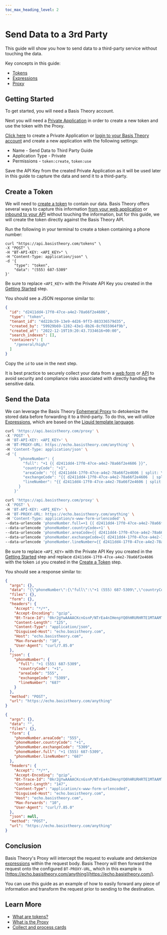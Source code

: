 ```yaml
---
toc_max_heading_level: 2
---
```



# Send Data to a 3rd Party

This guide will show you how to send data to a third-party service without touching the data.

Key concepts in this guide:

- [Tokens](/docs/concepts/what-are-tokens)
- [Expressions](/docs/expressions)
- [Proxy](/docs/concepts/what-is-the-proxy)

## Getting Started

To get started, you will need a Basis Theory account.

<AuthButtons />

Next you will need a [Private Application](/docs/api/applications#application-types) in order to create a new token and use the token with the Proxy.

[Click here](https://portal.basistheory.com/applications/create?permissions=token%3Acreate&permissions=token%3Ause&type=private&name=Send%20Data%20to%20Third%20Party%20Guide) to create a Private Application or [login to your Basis Theory account](https://portal.basistheory.com/applications) and create a new application with the following settings:

- Name - Send Data to Third Party Guide
- Application Type - Private
- Permissions - `token:create`, `token:use`

<Alert>Save the API Key from the created Private Application as it will be used later in this guide to capture the data and send it to a third-party.</Alert>

## Create a Token

We will need to [create a token](/docs/api/tokens#create-token) to contain our data. Basis Theory offers several ways to capture this information [from your web application](/docs/guides/collect/collect-data-from-web) or [inbound to your API](/docs/guides/collect/collect-inbound-sensitive-data) without touching the information, but for this guide, we will create the token directly against the Basis Theory API.

Run the following in your terminal to create a token containing a phone number:

```shell showLineNumbers
curl "https://api.basistheory.com/tokens" \
-X "POST" \
-H "BT-API-KEY: <API_KEY>" \
-H "Content-Type: application/json" \
-d '{
    "type": "token",
    "data": "(555) 687-5309"
}'
```

<Alert>Be sure to replace <code>&lt;API_KEY></code> with the Private API Key you created in the <a href="#getting-started">Getting Started</a> step.</Alert>

You should see a JSON response similar to:

```json showLineNumbers
{
  "id": "d2411dd4-17f0-47ce-a4e2-78a66f2e4606",
  "type": "token",
  "tenant_id": "4d228c59-13e9-4d26-9ff3-883336579d35",
  "created_by": "59929b69-1282-43e1-8b26-8cf655964f9b",
  "created_at": "2022-12-19T19:20:43.7334616+00:00",
  "search_indexes": [],
  "containers": [
    "/general/high/"
  ]
}
```

Copy the `id` to use in the next step.

<Alert type={Alerts.INFO}>It is best practice to securely collect your data from a <a href="/docs/guides/collect/collect-data-from-web">web form</a> or <a href="/docs/guides/collect/collect-inbound-sensitive-data">API</a> to avoid security and compliance risks associated with directly handling the sensitive data.</Alert>

## Send the Data

We can leverage the Basis Theory [Ephemeral Proxy](/docs/api/proxies/invoke-ephemeral-proxies) to detokenize the stored data before forwarding it to a third-party. To do this, we will utilize [Expressions](/docs/expressions), which are based on the [Liquid template language](https://shopify.github.io/liquid).

<Tabs className="bt-tabs" groupId="content-type">
  <TabItem value="json" label="JSON">

```bash showLineNumbers
curl 'https://api.basistheory.com/proxy' \
-X 'POST' \
-H 'BT-API-KEY: <API_KEY>' \
-H 'BT-PROXY-URL: https://echo.basistheory.com/anything' \
-H 'Content-Type: application/json' \
-d '{
      "phoneNumber": {
        "full": "+1 {{ d2411dd4-17f0-47ce-a4e2-78a66f2e4606 }}",
        "countryCode": "+1",
        "areaCode": "{{ d2411dd4-17f0-47ce-a4e2-78a66f2e4606 | split: \" \" | first | remove: \"(\" | remove: \")\" }}",
        "exchangeCode": "{{ d2411dd4-17f0-47ce-a4e2-78a66f2e4606  | split: \"-\" | last }}",
        "lineNumber": "{{ d2411dd4-17f0-47ce-a4e2-78a66f2e4606 | split: \" \" | last | split: \"-\" | first }}"
      }
    }'
```

  </TabItem>
  <TabItem value="url" label="URL encoded">

```bash showLineNumbers
curl 'https://api.basistheory.com/proxy' \
-X 'POST' \
-H 'BT-API-KEY: <API_KEY>' \
-H 'BT-PROXY-URL: https://echo.basistheory.com/anything' \
-H 'Content-Type: application/x-www-form-urlencoded' \
--data-urlencode 'phoneNumber.full=+1 {{ d2411dd4-17f0-47ce-a4e2-78a66f2e4606 }}' \
--data-urlencode 'phoneNumber.countryCode=+1' \
--data-urlencode 'phoneNumber.areaCode={{ d2411dd4-17f0-47ce-a4e2-78a66f2e4606 | split: " " | first | remove: "(" | remove: ")" }}' \
--data-urlencode 'phoneNumber.exchangeCode={{ d2411dd4-17f0-47ce-a4e2-78a66f2e4606  | split: "-" | last }}' \
--data-urlencode 'phoneNumber.lineNumber={{ d2411dd4-17f0-47ce-a4e2-78a66f2e4606 | split: " " | last | split: "-" | first }}'
```

  </TabItem>
</Tabs>

<Alert>Be sure to replace <code>&lt;API_KEY></code> with the Private API Key you created in the <a href="#getting-started">Getting Started</a> step and replace <code>d2411dd4-17f0-47ce-a4e2-78a66f2e4606</code> with the token <code>id</code> you created in the <a href="#create-a-token">Create a Token</a> step.</Alert>

You should see a response similar to:

<Tabs className="bt-tabs" groupId="content-type">
  <TabItem value="json" label="JSON">

```json showLineNumbers
{
  "args": {},
  "data": "{\"phoneNumber\":{\"full\":\"+1 (555) 687-5309\",\"countryCode\":\"+1\",\"areaCode\":\"555\",\"exchangeCode\":\"5309\",\"lineNumber\":\"687\"}}",
  "files": {},
  "form": {},
  "headers": {
    "Accept": "*/*",
    "Accept-Encoding": "gzip",
    "Bt-Trace-Id": "0kr2gYwAAAACKcnGsnP/NTrEa4nIHenpYQ0hHRURHRTE1MTAAMTYzY2E1ODMtNjQ3MS00MTc3LTg0ZGItZTA4MzBlZGFiODUw",
    "Content-Length": "125",
    "Content-Type": "application/json",
    "Disguised-Host": "echo.basistheory.com",
    "Host": "echo.basistheory.com",
    "Max-Forwards": "10",
    "User-Agent": "curl/7.85.0"
  },
  "json": {
    "phoneNumber": {
      "full": "+1 (555) 687-5309",
      "countryCode": "+1",
      "areaCode": "555",
      "exchangeCode": "5309",
      "lineNumber": "687"
    }
  },
  "method": "POST",
  "url": "https://echo.basistheory.com/anything"
}
```

  </TabItem>
  <TabItem value="url" label="URL encoded">

```json showLineNumbers
{
  "args": {},
  "data": "",
  "files": {},
  "form": {
    "phoneNumber.areaCode": "555",
    "phoneNumber.countryCode": "+1",
    "phoneNumber.exchangeCode": "5309",
    "phoneNumber.full": "+1 (555) 687-5309",
    "phoneNumber.lineNumber": "687"
  },
  "headers": {
    "Accept": "*/*",
    "Accept-Encoding": "gzip",
    "Bt-Trace-Id": "0kr2gYwAAAACKcnGsnP/NTrEa4nIHenpYQ0hHRURHRTE1MTAAMTYzY2E1ODMtNjQ3MS00MTc3LTg0ZGItZTA4MzBlZGFiODUw",
    "Content-Length": "147",
    "Content-Type": "application/x-www-form-urlencoded",
    "Disguised-Host": "echo.basistheory.com",
    "Host": "echo.basistheory.com",
    "Max-Forwards": "10",
    "User-Agent": "curl/7.85.0"
  },
  "json": null,
  "method": "POST",
  "url": "https://echo.basistheory.com/anything"
}
```

  </TabItem>
</Tabs>

## Conclusion

Basis Theory's Proxy will intercept the request to evaluate and detokenize [expressions](/docs/expressions/detokenization) within the request body.
Basis Theory will then forward the request onto the configured `BT-PROXY-URL`, which in this example is [https://echo.basistheory.com/anything](https://echo.basistheory.com/).

You can use this guide as an example of how to easily forward any piece of information and transform the request prior to sending to the destination.

## Learn More

- [What are tokens?](/docs/concepts/what-are-tokens)
- [What is the Proxy](/docs/concepts/what-is-the-proxy)
- [Collect and process cards](/docs/blueprints/cards/collect-and-process-cards)

